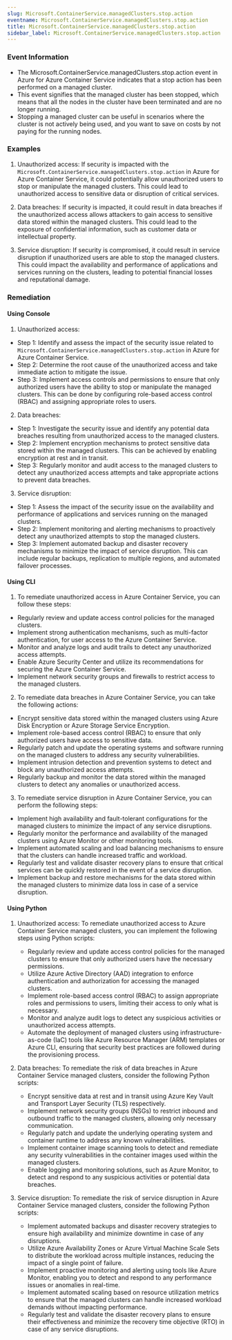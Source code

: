 ```yaml
--- 
slug: Microsoft.ContainerService.managedClusters.stop.action
eventname: Microsoft.ContainerService.managedClusters.stop.action
title: Microsoft.ContainerService.managedClusters.stop.action
sidebar_label: Microsoft.ContainerService.managedClusters.stop.action
---
```

                       
### Event Information

- The Microsoft.ContainerService.managedClusters.stop.action event in Azure for Azure Container Service indicates that a stop action has been performed on a managed cluster.
- This event signifies that the managed cluster has been stopped, which means that all the nodes in the cluster have been terminated and are no longer running.
- Stopping a managed cluster can be useful in scenarios where the cluster is not actively being used, and you want to save on costs by not paying for the running nodes.


### Examples

1. Unauthorized access: If security is impacted with the `Microsoft.ContainerService.managedClusters.stop.action` in Azure for Azure Container Service, it could potentially allow unauthorized users to stop or manipulate the managed clusters. This could lead to unauthorized access to sensitive data or disruption of critical services.

2. Data breaches: If security is impacted, it could result in data breaches if the unauthorized access allows attackers to gain access to sensitive data stored within the managed clusters. This could lead to the exposure of confidential information, such as customer data or intellectual property.

3. Service disruption: If security is compromised, it could result in service disruption if unauthorized users are able to stop the managed clusters. This could impact the availability and performance of applications and services running on the clusters, leading to potential financial losses and reputational damage.

### Remediation

#### Using Console

1. Unauthorized access:
- Step 1: Identify and assess the impact of the security issue related to `Microsoft.ContainerService.managedClusters.stop.action` in Azure for Azure Container Service.
- Step 2: Determine the root cause of the unauthorized access and take immediate action to mitigate the issue.
- Step 3: Implement access controls and permissions to ensure that only authorized users have the ability to stop or manipulate the managed clusters. This can be done by configuring role-based access control (RBAC) and assigning appropriate roles to users.

2. Data breaches:
- Step 1: Investigate the security issue and identify any potential data breaches resulting from unauthorized access to the managed clusters.
- Step 2: Implement encryption mechanisms to protect sensitive data stored within the managed clusters. This can be achieved by enabling encryption at rest and in transit.
- Step 3: Regularly monitor and audit access to the managed clusters to detect any unauthorized access attempts and take appropriate actions to prevent data breaches.

3. Service disruption:
- Step 1: Assess the impact of the security issue on the availability and performance of applications and services running on the managed clusters.
- Step 2: Implement monitoring and alerting mechanisms to proactively detect any unauthorized attempts to stop the managed clusters.
- Step 3: Implement automated backup and disaster recovery mechanisms to minimize the impact of service disruption. This can include regular backups, replication to multiple regions, and automated failover processes.

#### Using CLI

1. To remediate unauthorized access in Azure Container Service, you can follow these steps:

- Regularly review and update access control policies for the managed clusters.
- Implement strong authentication mechanisms, such as multi-factor authentication, for user access to the Azure Container Service.
- Monitor and analyze logs and audit trails to detect any unauthorized access attempts.
- Enable Azure Security Center and utilize its recommendations for securing the Azure Container Service.
- Implement network security groups and firewalls to restrict access to the managed clusters.

2. To remediate data breaches in Azure Container Service, you can take the following actions:

- Encrypt sensitive data stored within the managed clusters using Azure Disk Encryption or Azure Storage Service Encryption.
- Implement role-based access control (RBAC) to ensure that only authorized users have access to sensitive data.
- Regularly patch and update the operating systems and software running on the managed clusters to address any security vulnerabilities.
- Implement intrusion detection and prevention systems to detect and block any unauthorized access attempts.
- Regularly backup and monitor the data stored within the managed clusters to detect any anomalies or unauthorized access.

3. To remediate service disruption in Azure Container Service, you can perform the following steps:

- Implement high availability and fault-tolerant configurations for the managed clusters to minimize the impact of any service disruptions.
- Regularly monitor the performance and availability of the managed clusters using Azure Monitor or other monitoring tools.
- Implement automated scaling and load balancing mechanisms to ensure that the clusters can handle increased traffic and workload.
- Regularly test and validate disaster recovery plans to ensure that critical services can be quickly restored in the event of a service disruption.
- Implement backup and restore mechanisms for the data stored within the managed clusters to minimize data loss in case of a service disruption.

#### Using Python

1. Unauthorized access: To remediate unauthorized access to Azure Container Service managed clusters, you can implement the following steps using Python scripts:

   - Regularly review and update access control policies for the managed clusters to ensure that only authorized users have the necessary permissions.
   - Utilize Azure Active Directory (AAD) integration to enforce authentication and authorization for accessing the managed clusters.
   - Implement role-based access control (RBAC) to assign appropriate roles and permissions to users, limiting their access to only what is necessary.
   - Monitor and analyze audit logs to detect any suspicious activities or unauthorized access attempts.
   - Automate the deployment of managed clusters using infrastructure-as-code (IaC) tools like Azure Resource Manager (ARM) templates or Azure CLI, ensuring that security best practices are followed during the provisioning process.

2. Data breaches: To remediate the risk of data breaches in Azure Container Service managed clusters, consider the following Python scripts:

   - Encrypt sensitive data at rest and in transit using Azure Key Vault and Transport Layer Security (TLS) respectively.
   - Implement network security groups (NSGs) to restrict inbound and outbound traffic to the managed clusters, allowing only necessary communication.
   - Regularly patch and update the underlying operating system and container runtime to address any known vulnerabilities.
   - Implement container image scanning tools to detect and remediate any security vulnerabilities in the container images used within the managed clusters.
   - Enable logging and monitoring solutions, such as Azure Monitor, to detect and respond to any suspicious activities or potential data breaches.

3. Service disruption: To remediate the risk of service disruption in Azure Container Service managed clusters, consider the following Python scripts:

   - Implement automated backups and disaster recovery strategies to ensure high availability and minimize downtime in case of any disruptions.
   - Utilize Azure Availability Zones or Azure Virtual Machine Scale Sets to distribute the workload across multiple instances, reducing the impact of a single point of failure.
   - Implement proactive monitoring and alerting using tools like Azure Monitor, enabling you to detect and respond to any performance issues or anomalies in real-time.
   - Implement automated scaling based on resource utilization metrics to ensure that the managed clusters can handle increased workload demands without impacting performance.
   - Regularly test and validate the disaster recovery plans to ensure their effectiveness and minimize the recovery time objective (RTO) in case of any service disruptions.


 